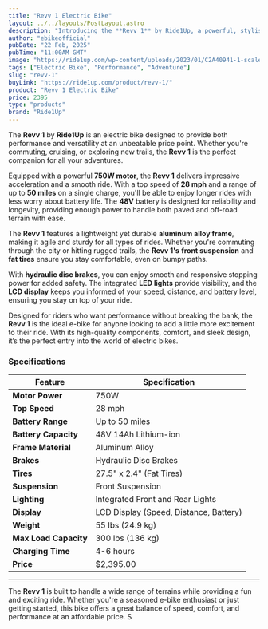 ```yaml
---
title: "Revv 1 Electric Bike"
layout: ../../layouts/PostLayout.astro
description: "Introducing the **Revv 1** by Ride1Up, a powerful, stylish, and affordable electric bike designed for performance, comfort, and adventure."
author: "ebikeofficial"
pubDate: "22 Feb, 2025"
pubTime: "11:00AM GMT"
image: "https://ride1up.com/wp-content/uploads/2023/01/C2A40941-1-scaled-1-1-jpg.webp"
tags: ["Electric Bike", "Performance", "Adventure"]
slug: "revv-1"
buyLink: "https://ride1up.com/product/revv-1/"
product: "Revv 1 Electric Bike"
price: 2395
type: "products"
brand: "Ride1Up"
---
```


The **Revv 1** by **Ride1Up** is an electric bike designed to provide both performance and versatility at an unbeatable price point. Whether you're commuting, cruising, or exploring new trails, the **Revv 1** is the perfect companion for all your adventures.

Equipped with a powerful **750W motor**, the **Revv 1** delivers impressive acceleration and a smooth ride. With a top speed of **28 mph** and a range of up to **50 miles** on a single charge, you'll be able to enjoy longer rides with less worry about battery life. The **48V** battery is designed for reliability and longevity, providing enough power to handle both paved and off-road terrain with ease.

The **Revv 1** features a lightweight yet durable **aluminum alloy frame**, making it agile and sturdy for all types of rides. Whether you're commuting through the city or hitting rugged trails, the **Revv 1's** **front suspension** and **fat tires** ensure you stay comfortable, even on bumpy paths.

With **hydraulic disc brakes**, you can enjoy smooth and responsive stopping power for added safety. The integrated **LED lights** provide visibility, and the **LCD display** keeps you informed of your speed, distance, and battery level, ensuring you stay on top of your ride.

Designed for riders who want performance without breaking the bank, the **Revv 1** is the ideal e-bike for anyone looking to add a little more excitement to their ride. With its high-quality components, comfort, and sleek design, it’s the perfect entry into the world of electric bikes.

### Specifications

| Feature               | Specification                          |
| --------------------- | -------------------------------------- |
| **Motor Power**       | 750W                                   |
| **Top Speed**         | 28 mph                                 |
| **Battery Range**     | Up to 50 miles                         |
| **Battery Capacity**  | 48V 14Ah Lithium-ion                   |
| **Frame Material**    | Aluminum Alloy                         |
| **Brakes**            | Hydraulic Disc Brakes                  |
| **Tires**             | 27.5" x 2.4" (Fat Tires)               |
| **Suspension**        | Front Suspension                       |
| **Lighting**          | Integrated Front and Rear Lights       |
| **Display**           | LCD Display (Speed, Distance, Battery) |
| **Weight**            | 55 lbs (24.9 kg)                       |
| **Max Load Capacity** | 300 lbs (136 kg)                       |
| **Charging Time**     | 4-6 hours                              |
| **Price**             | $2,395.00                              |

---

The **Revv 1** is built to handle a wide range of terrains while providing a fun and exciting ride. Whether you're a seasoned e-bike enthusiast or just getting started, this bike offers a great balance of speed, comfort, and performance at an affordable price.
S
